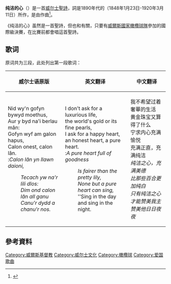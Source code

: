 {{orphan|time=2016-05-20T08:07:18+00:00}}
'''纯洁的心'''（{{lang-cy|Calon Lân}}）是一首[[威尔士语|威尔士]][[聖詩|聖詩]]，詞是1890年代的{{le|丹尼爾·詹姆斯| Daniel James (Gwyrosydd)}}（1848年1月23日-1920年3月11日）所作，是由{{le|約翰·高更|John Hughes (1872–1914)}}作曲<ref>{{cite web | url=http://www.hymntime.com/tch/bio/h/u/g/hughes_j_2.htm | title=John Hughes | accessdate=2008-02-24}}</ref>。

《纯洁的心》虽然是一首聖詩，但也和{{le|威爾斯橄欖球|Welsh rugby union}}有關，只要有[[威爾斯國家橄欖球隊|威爾斯國家橄欖球隊]]參加的國際級決賽，在比賽前都會唱這首聖詩。

==歌词==
原词共为三段，此处列出第一段歌词：
{| class="wikitable"
! 威尔士语原版 !! 英文翻译 !!中文翻译
|-----
| valign="top" |
Nid wy'n gofyn bywyd moethus,<br />
Aur y byd na'i berlau mân:<br />
Gofyn wyf am galon hapus,<br />
Calon onest, calon lân.<br />
:''Calon lân yn llawn daioni,''
:''Tecach yw na'r lili dlos:''
:''Dim ond calon lân all ganu''
:''Canu'r dydd a chanu'r nos.''

| valign="top" |
I don't ask for a luxurious life,<br />
the world's gold or its fine pearls,<br />
I ask for a happy heart,<br />
an honest heart, a pure heart.<br />
:''A pure heart full of goodness''
:''Is fairer than the pretty lily,''
:''None but a pure heart can sing,''
:''Sing in the day and sing in the night.

| valign="top" |
我不希望过着奢華的生活<br />
黄金珠宝又算得了什么<br />
宁求内心充满愉悦<br />
充满正直，充满纯洁<br />

''纯洁之心，充满美德''<br />
''比那些百合更加纯白''<br />
''只有纯洁之心才能赞美我主''<br />
''赞美他日日夜夜''<br />

|}

==參考資料==
{{reflist}}

[[Category:威爾斯基督教|Category:威爾斯基督教]]
[[Category:威尔士文化|Category:威尔士文化]]
[[Category:橄欖球|Category:橄欖球]]
[[Category:爱国歌曲|Category:爱国歌曲]]